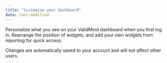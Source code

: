 ```yaml
---
title: "Customize your dashboard"
date: last-modified
---
```


Personalize what you see on your ValidMind dashboard when you first log in.  Rearrange the position of widgets, and add your own widgets from reporting for quick access.

:::{.callout}
Changes are automatically saved to your account and will not affect other users.
:::

